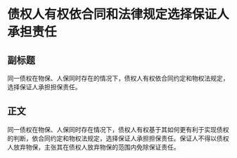 # 债权人有权依合同和法律规定选择保证人承担责任
## 副标题
同一债权在物保、人保同时存在的情况下，债权人有权依合同约定和物权法规定，选择保证人承担担保责任。
## 正文
同一债权在物保、人保同时存在情况下，债权人有权基于其如何更有利于实现债权的判断，依合同约定和物权法规定，选择保证人承担担保责任。保证人不得以债权人放弃物保，主张其在债权人放弃物保的范围内免除保证责任。